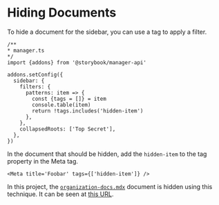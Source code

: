 
<Meta title="Organization/Hiding documents" />

# Hiding Documents

To hide a document for the sidebar, you can use a tag to apply a filter.

```
/**
* manager.ts
*/
import {addons} from '@storybook/manager-api'

addons.setConfig({
  sidebar: {
    filters: {
      patterns: item => {
        const {tags = []} = item
        console.table(item)
        return !tags.includes('hidden-item')
      },
    },
    collapsedRoots: ['Top Secret'],
  },
})
```

In the document that should be hidden, add the `hidden-item` to the tag property in the Meta tag.

```
<Meta title='Foobar' tags={['hidden-item']} />
```

In this project, the [`organization-docs.mdx`](https://github.com/ronsims2/storybook-cookbook/blob/0fe7a576a010d22e034b32ef6d7978a407986e53/src/stories/organization-docs.mdx) document is hidden using this technique.
It can be seen at [this URL](?path=/docs/top-secret-document-a--docs).
